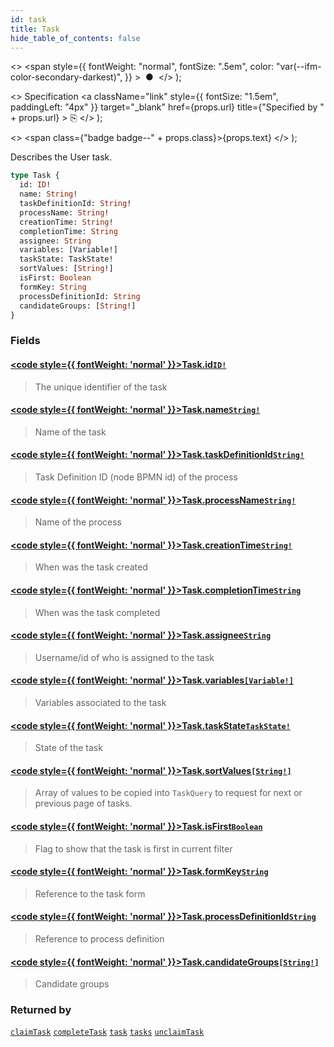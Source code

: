 ```yaml
---
id: task
title: Task
hide_table_of_contents: false
---
```


  <>
    <span
      style={{
        fontWeight: "normal",
        fontSize: ".5em",
        color: "var(--ifm-color-secondary-darkest)",
      }}
    >
      &nbsp;●&nbsp;
    </span>
  </>
);

  <>
    Specification
    <a
      className="link"
      style={{ fontSize: "1.5em", paddingLeft: "4px" }}
      target="_blank"
      href={props.url}
      title={"Specified by " + props.url}
    >
      ⎘
    </a>
  </>
);

  <>
    <span class={"badge badge--" + props.class}>{props.text}</span>
  </>
);

Describes the User task.

```graphql
type Task {
  id: ID!
  name: String!
  taskDefinitionId: String!
  processName: String!
  creationTime: String!
  completionTime: String
  assignee: String
  variables: [Variable!]
  taskState: TaskState!
  sortValues: [String!]
  isFirst: Boolean
  formKey: String
  processDefinitionId: String
  candidateGroups: [String!]
}
```

### Fields

#### [<code style={{ fontWeight: 'normal' }}>Task.<b>id</b></code>](#)<Bullet />[`ID!`](/docs/apis-tools/tasklist-api/scalars/id) <Badge class="secondary" text="non-null"/> <Badge class="secondary" text="scalar"/>

> The unique identifier of the task

#### [<code style={{ fontWeight: 'normal' }}>Task.<b>name</b></code>](#)<Bullet />[`String!`](/docs/apis-tools/tasklist-api/scalars/string) <Badge class="secondary" text="non-null"/> <Badge class="secondary" text="scalar"/>

> Name of the task

#### [<code style={{ fontWeight: 'normal' }}>Task.<b>taskDefinitionId</b></code>](#)<Bullet />[`String!`](/docs/apis-tools/tasklist-api/scalars/string) <Badge class="secondary" text="non-null"/> <Badge class="secondary" text="scalar"/>

> Task Definition ID (node BPMN id) of the process

#### [<code style={{ fontWeight: 'normal' }}>Task.<b>processName</b></code>](#)<Bullet />[`String!`](/docs/apis-tools/tasklist-api/scalars/string) <Badge class="secondary" text="non-null"/> <Badge class="secondary" text="scalar"/>

> Name of the process

#### [<code style={{ fontWeight: 'normal' }}>Task.<b>creationTime</b></code>](#)<Bullet />[`String!`](/docs/apis-tools/tasklist-api/scalars/string) <Badge class="secondary" text="non-null"/> <Badge class="secondary" text="scalar"/>

> When was the task created

#### [<code style={{ fontWeight: 'normal' }}>Task.<b>completionTime</b></code>](#)<Bullet />[`String`](/docs/apis-tools/tasklist-api/scalars/string) <Badge class="secondary" text="scalar"/>

> When was the task completed

#### [<code style={{ fontWeight: 'normal' }}>Task.<b>assignee</b></code>](#)<Bullet />[`String`](/docs/apis-tools/tasklist-api/scalars/string) <Badge class="secondary" text="scalar"/>

> Username/id of who is assigned to the task

#### [<code style={{ fontWeight: 'normal' }}>Task.<b>variables</b></code>](#)<Bullet />[`[Variable!]`](/docs/apis-tools/tasklist-api/objects/variable) <Badge class="secondary" text="list"/> <Badge class="secondary" text="object"/>

> Variables associated to the task

#### [<code style={{ fontWeight: 'normal' }}>Task.<b>taskState</b></code>](#)<Bullet />[`TaskState!`](/docs/apis-tools/tasklist-api/enums/task-state) <Badge class="secondary" text="non-null"/> <Badge class="secondary" text="enum"/>

> State of the task

#### [<code style={{ fontWeight: 'normal' }}>Task.<b>sortValues</b></code>](#)<Bullet />[`[String!]`](/docs/apis-tools/tasklist-api/scalars/string) <Badge class="secondary" text="list"/> <Badge class="secondary" text="scalar"/>

> Array of values to be copied into `TaskQuery` to request for next or previous page of tasks.

#### [<code style={{ fontWeight: 'normal' }}>Task.<b>isFirst</b></code>](#)<Bullet />[`Boolean`](/docs/apis-tools/tasklist-api/scalars/boolean) <Badge class="secondary" text="scalar"/>

> Flag to show that the task is first in current filter

#### [<code style={{ fontWeight: 'normal' }}>Task.<b>formKey</b></code>](#)<Bullet />[`String`](/docs/apis-tools/tasklist-api/scalars/string) <Badge class="secondary" text="scalar"/>

> Reference to the task form

#### [<code style={{ fontWeight: 'normal' }}>Task.<b>processDefinitionId</b></code>](#)<Bullet />[`String`](/docs/apis-tools/tasklist-api/scalars/string) <Badge class="secondary" text="scalar"/>

> Reference to process definition

#### [<code style={{ fontWeight: 'normal' }}>Task.<b>candidateGroups</b></code>](#)<Bullet />[`[String!]`](/docs/apis-tools/tasklist-api/scalars/string) <Badge class="secondary" text="list"/> <Badge class="secondary" text="scalar"/>

> Candidate groups

### Returned by

[`claimTask`](/docs/apis-tools/tasklist-api/mutations/claim-task) <Badge class="secondary" text="mutation"/><Bullet />[`completeTask`](/docs/apis-tools/tasklist-api/mutations/complete-task) <Badge class="secondary" text="mutation"/><Bullet />[`task`](/docs/apis-tools/tasklist-api/queries/task) <Badge class="secondary" text="query"/><Bullet />[`tasks`](/docs/apis-tools/tasklist-api/queries/tasks) <Badge class="secondary" text="query"/><Bullet />[`unclaimTask`](/docs/apis-tools/tasklist-api/mutations/unclaim-task) <Badge class="secondary" text="mutation"/>
